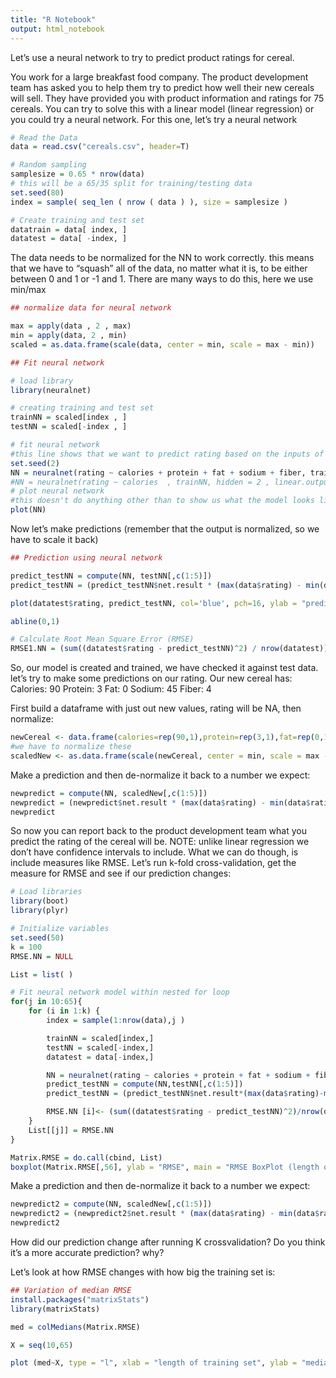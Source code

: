 ---
title: "R Notebook"
output: html_notebook
---

Let's use a neural network to try to predict product ratings for cereal.

You work for a large breakfast food company. The product development team has asked you to help them try to predict how well their new cereals will sell. They have provided you with product information and ratings for 75 cereals. You can try to solve this with a linear model (linear regression) or you could try a neural network.
For this one, let's try a neural network
```{r echo=FALSE, warning=FALSE}


# Read the Data
data = read.csv("cereals.csv", header=T)

# Random sampling
samplesize = 0.65 * nrow(data)
# this will be a 65/35 split for training/testing data
set.seed(80)
index = sample( seq_len ( nrow ( data ) ), size = samplesize )

# Create training and test set
datatrain = data[ index, ]
datatest = data[ -index, ]
```

The data needs to be normalized for the NN to work correctly. this means that we have to "squash" all of the data, no matter what it is, to be either between 0 and 1 or -1 and 1. There are many ways to do this, here we use min/max
```{r}
## normalize data for neural network

max = apply(data , 2 , max)
min = apply(data, 2 , min)
scaled = as.data.frame(scale(data, center = min, scale = max - min))
```

```{r}
## Fit neural network 

# load library
library(neuralnet)

# creating training and test set
trainNN = scaled[index , ]
testNN = scaled[-index , ]

# fit neural network
#this line shows that we want to predict rating based on the inputs of cals, protein, fat, sodium and fiber. We will have 3 nodes in the hidden layer and we want linear output (predict between 0 and 1, as opposed to classification, using trainNN as the training data)
set.seed(2)
NN = neuralnet(rating ~ calories + protein + fat + sodium + fiber, trainNN, hidden = 4 , linear.output = T )
#NN = neuralnet(rating ~ calories  , trainNN, hidden = 2 , linear.output = T )
# plot neural network
#this doesn't do anything other than to show us what the model looks like
plot(NN)

```

Now let's make predictions (remember that the output is normalized, so we have to scale it back)
```{r}
## Prediction using neural network

predict_testNN = compute(NN, testNN[,c(1:5)])
predict_testNN = (predict_testNN$net.result * (max(data$rating) - min(data$rating))) + min(data$rating)

plot(datatest$rating, predict_testNN, col='blue', pch=16, ylab = "predicted rating NN", xlab = "real rating")

abline(0,1)

# Calculate Root Mean Square Error (RMSE)
RMSE1.NN = (sum((datatest$rating - predict_testNN)^2) / nrow(datatest)) ^ 0.5
```

So, our model is created and trained, we have checked it against test data. let's try to make some predictions on our rating. 
Our new cereal has:
Calories: 90
Protein: 3
Fat: 0
Sodium: 45
Fiber: 4

First build a dataframe with just out new values, rating will be NA, then normalize:
```{r}
newCereal <- data.frame(calories=rep(90,1),protein=rep(3,1),fat=rep(0,1),sodium=rep(45,1),fiber=rep(4,1),rating=rep(NA,1),stringsAsFactors = FALSE)
#we have to normalize these
scaledNew <- as.data.frame(scale(newCereal, center = min, scale = max - min))
```

Make a prediction and then de-normalize it back to a number we expect:
```{r}
newpredict = compute(NN, scaledNew[,c(1:5)])
newpredict = (newpredict$net.result * (max(data$rating) - min(data$rating))) + min(data$rating)
newpredict
```
So now you can report back to the product development team what you predict the rating of the cereal will be. 
NOTE: unlike linear regression we don't have confidence intervals to include. What we can do though, is include measures like RMSE. Let's run k-fold cross-validation, get the measure for RMSE and see if our prediction changes:

```{r}

# Load libraries
library(boot)
library(plyr)

# Initialize variables
set.seed(50)
k = 100
RMSE.NN = NULL

List = list( )

# Fit neural network model within nested for loop
for(j in 10:65){
    for (i in 1:k) {
        index = sample(1:nrow(data),j )

        trainNN = scaled[index,]
        testNN = scaled[-index,]
        datatest = data[-index,]

        NN = neuralnet(rating ~ calories + protein + fat + sodium + fiber, trainNN, hidden = 4, linear.output= T)
        predict_testNN = compute(NN,testNN[,c(1:5)])
        predict_testNN = (predict_testNN$net.result*(max(data$rating)-min(data$rating)))+min(data$rating)

        RMSE.NN [i]<- (sum((datatest$rating - predict_testNN)^2)/nrow(datatest))^0.5
    }
    List[[j]] = RMSE.NN
}

Matrix.RMSE = do.call(cbind, List)
boxplot(Matrix.RMSE[,56], ylab = "RMSE", main = "RMSE BoxPlot (length of traning set = 60)")
```
Make a prediction and then de-normalize it back to a number we expect:
```{r}
newpredict2 = compute(NN, scaledNew[,c(1:5)])
newpredict2 = (newpredict2$net.result * (max(data$rating) - min(data$rating))) + min(data$rating)
newpredict2
```

How did our prediction change after running K crossvalidation? Do you think it's a more accurate prediction? why?

Let's look at how RMSE changes with how big the training set is:
```{r}
## Variation of median RMSE 
install.packages("matrixStats")
library(matrixStats)

med = colMedians(Matrix.RMSE)

X = seq(10,65)

plot (med~X, type = "l", xlab = "length of training set", ylab = "median RMSE", main = "Variation of RMSE with length of training set")`
```

